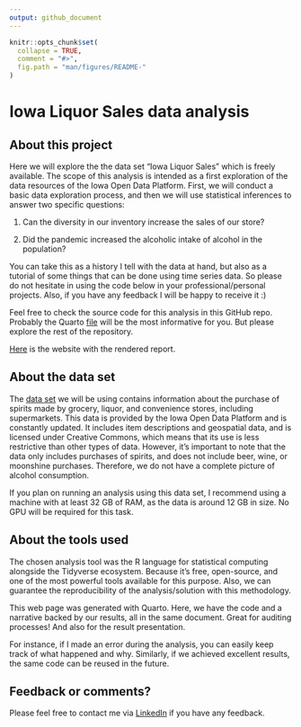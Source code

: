 ```yaml
---
output: github_document
---
```


<!-- README.md is generated from README.Rmd. Please edit that file -->

```r
knitr::opts_chunk$set(
  collapse = TRUE,
  comment = "#>",
  fig.path = "man/figures/README-"
)
```

# Iowa Liquor Sales data analysis

## About this project

Here we will explore the the data set "Iowa Liquor Sales" which is freely available. The scope of this analysis is intended as a first exploration of the data resources of the Iowa Open Data Platform. First, we will conduct a basic data exploration process, and then we will use statistical inferences to answer two specific questions:

1.  Can the diversity in our inventory increase the sales of our store?

2.  Did the pandemic increased the alcoholic intake of alcohol in the population?

You can take this as a history I tell with the data at hand, but also as a tutorial of some things that can be done using time series data. So please do not hesitate in using the code below in your professional/personal projects. Also, if you have any feedback I will be happy to receive it :)

Feel free to check the source code for this analysis in this GitHub repo. Probably the Quarto [file](https://github.com/jospablo777/iowa_liquor_sales_analysis/blob/main/communication/iowa_liquor_analysis.qmd) will be the most informative for you. But please explore the rest of the repository.

[Here](https://jospablo777.github.io/iowa_liquor_sales_analysis/iowa_liquor_analysis.html) is the website with the rendered report.

## About the data set

The [data set](https://data.iowa.gov/Sales-Distribution/Iowa-Liquor-Sales/m3tr-qhgy/about_data) we will be using contains information about the purchase of spirits made by grocery, liquor, and convenience stores, including supermarkets. This data is provided by the Iowa Open Data Platform and is constantly updated. It includes item descriptions and geospatial data, and is licensed under Creative Commons, which means that its use is less restrictive than other types of data. However, it's important to note that the data only includes purchases of spirits, and does not include beer, wine, or moonshine purchases. Therefore, we do not have a complete picture of alcohol consumption.

If you plan on running an analysis using this data set, I recommend using a machine with at least 32 GB of RAM, as the data is around 12 GB in size. No GPU will be required for this task.

## About the tools used

The chosen analysis tool was the R language for statistical computing alongside the Tidyverse ecosystem. Because it’s free, open-source, and one of the most powerful tools available for this purpose. Also, we can guarantee the reproducibility of the analysis/solution with this methodology.

This web page was generated with Quarto. Here, we have the code and a narrative backed by our results, all in the same document. Great for auditing processes! And also for the result presentation.

For instance, if I made an error during the analysis, you can easily keep track of what happened and why. Similarly, if we achieved excellent results, the same code can be reused in the future.

## Feedback or comments?

Please feel free to contact me via [LinkedIn](https://www.linkedin.com/in/jose-barrantes/) if you have any feedback.
